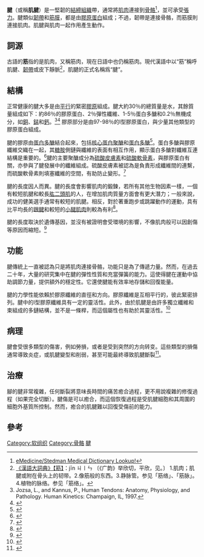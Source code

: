 {{Infobox anatomy
| Name        = 腱
| Latin       = tendo
| Image       = achilles-tendon.jpg
| Caption     = [[阿基里斯腱|阿基里斯腱]]
| Width       = 
| Image2      = Tendon_-_add_-_high_mag.jpg
| Caption2    = 腱的[[顯微照相|顯微照相]]；[[苏木精-伊红染色|苏木精-伊红染色]]
| Precursor   = 
| System      = 
| Artery      = 
| Vein        = 
| Nerve       = 
| Lymph       = 
<!--
| Dorlands    = eight/000106258
| DorlandsID  = Tendon
| Code        = {{TerminologiaHistologica|3|03|00.0.00020}} 
-->
}}
'''腱'''（或稱'''肌腱'''）是一堅韌的[[結締組織|結締組織]]帶，通常將[[肌肉|肌肉]]連接到[[骨骼|骨骼]]<ref>[http://www.emedicine.com/asp/dictigrafrfr2eonary.asp?keyword=tendon eMedicine/Stedman Medical Dictionary Lookup!<!-- Bot generated title -->]{{dead link|date=2018年4月 |bot=InternetArchiveBot |fix-attempted=yes }}</ref>，並可承受[[張力|張力]]。腱類似[[韌帶|韌帶]]和[[筋膜|筋膜]]，都是由[[膠原蛋白|膠原蛋白]]組成；不過，韌帶是連接骨骼，而筋膜則連接肌肉。肌腱與肌肉一起作用產生動作。

==詞源==
古語的'''筋'''指的是肌肉，又稱筋肉，現在日語中也仍稱筋肉。現代漢語中以“筋”稱呼肌腱、[[韌帶|韌帶]]或皮下靜脈<ref>[http://www.guoxuedashi.com/hydcd/357082z.html 《漢語大詞典》【筋】]：jīn ㄐ〡ㄣ 〔《广韵》举欣切，平欣，见。〕 1.肌肉；肌腱或附在骨头上的韧带。2.像筋般的东西。3.静脉管。参见「筋络」、「筋脉」。 4.植物的脉络。参见「筋络」。</ref>，肌腱的正式名稱爲“腱”。

==結構==
正常健康的腱大多是由[[平行|平行]]的緊密[[膠原|膠原]]組成。腱大約30％的總質量是水，其餘質量組成如下：約86％的膠原蛋白、2％彈性纖維、1-5％蛋白多醣和0.2％無機成分，如[[銅|銅]]、[[錳|錳]]和[[鈣|鈣]]。<ref name="Jozsa, L. 1997">Jozsa, L., and Kannus, P., Human Tendons: Anatomy, Physiology, and Pathology. Human Kinetics: Champaign, IL, 1997.</ref><ref>{{cite journal| author = Lin, T. W.; Cardenas, L.; Soslowsky, L. J.,| title = Biomechanics of tendon injury and repair. | url = https://archive.org/details/sim_journal-of-biomechanics_2004-06_37_6/page/865| journal = Journal of Biomechanics | year = 2004 | volume = 37 | issue = 6 | pages = 865–877 | pmid = 15111074 | doi = 10.1016/j.jbiomech.2003.11.005}}</ref> 膠原部分是由97-98％的I型膠原蛋白，與少量其他類型的膠原蛋白組成。

腱的膠原由[[蛋白多醣|蛋白多醣]]結合起來，包括[[核心蛋白聚醣|核心蛋白聚醣]]和[[蛋白多醣|蛋白多醣]]<ref>{{cite journal | author = Zhang, G. E., Y.; Chervoneva, I.; Robinson, P. S.; Beason, D. P.; Carine, E. T.; Soslowsky, L. J.; Iozzo, R. V.; Birk, D. E., | title = Decorin regulates assembly of collagen fibrils and acquisition of biomechanical properties during tendon development. | journal = Journal of Cellular Biochemistry | year=  2006 | volume = 98 | issue = 6 | pages = 1436–1449 | pmid = 16518859 | doi = 10.1002/jcb.20776}}</ref>。蛋白多醣與膠原纖維交織在一起，其[[糖胺|糖胺]]側鏈與纖維的表面有相互作用，顯示蛋白多醣對纖維互連結構是重要的。<ref>{{cite journal | author = Raspanti, M.; Congiu, T.; Guizzardi, S., | title = Structural Aspects of the Extracellular Matrix of the Tendon : An Atomic Force and Scanning Electron Microscopy Study. | journal = Archives of Histology and Cytology | year = 2002 | volume = 65 | issue = 1 | pages = 37–43 | pmid = 12002609 | doi = 10.1679/aohc.65.37}}</ref>腱的主要聚醣成分為[[硫酸皮膚素|硫酸皮膚素]]和[[硫酸軟骨素|硫酸軟骨素]]，與膠原蛋白有關，亦參與了腱發展中的纖維組成。硫酸皮膚素被認為是負責形成纖維間的連繫，而硫酸軟骨素則填塞纖維的空間，有助防止變形。<ref>{{cite journal | author = Scott, J. E. O., C. R.; Hughes, E. W., | title = Proteoglycan-collagen arrangements in developing rat tail tendon. An electron microscopical and biochemical investigation. | journal = Biochemical Journal | year = 1981 | volume = 195 | issue = 3 | pages = 573–581 | pmid = 6459082 | pmc = 1162928}}</ref>

腱的長度因人而異。腱的長度會影響肌肉的鍛鍊，若所有其他生物因素一樣，一個有較短肌腱和較長[[肱二頭肌|肱二頭肌]]的人，在增加肌肉質量方面會有更大潛力；一般來說，成功的健美選手通常有較短的肌腱。相反，對於著重跑步或跳躍動作的運動，具有比平均長的[[跟腱|跟腱]]和較短的[[小腿肌肉|小腿肌肉]]則較為有利<ref>{{cite web|title=Having a short Achilles tendon may be an athlete's Achilles heel|url=http://www.sportsinjurybulletin.com/archive/achilles-tendon.html|accessdate=2007-10-26|archive-url=https://web.archive.org/web/20071021223203/http://www.sportsinjurybulletin.com/archive/achilles-tendon.html|archive-date=2007-10-21|dead-url=yes}}</ref>。

腱的長度取決於遺傳基因，並沒有被證明會受環境的影響，不像肌肉般可以因創傷等原因而縮短。<ref>{{cite web|title= A Review on Postural Realignment and its Muscular and Neural Components|author= Michael Young|url= http://www.elitetrack.com/article_files/posture.pdf|accessdate= 2011-05-27|archive-date= 2019-04-06|archive-url= https://web.archive.org/web/20190406231332/http://www.elitetrack.com/article_files/posture.pdf|dead-url= no}}</ref>

==功能==
腱傳統上一直被認為只是將肌肉連接骨骼，功能只是為了傳遞力量。然而，在過去二十年，大量的研究集中在腱的彈性性質和充當彈簧的能力。這使得腱在運動中協助調節力量，提供額外的穩定性。它還使腱能有效率地存儲和回復能量。

腱的力學性能依賴於膠原纖維的直徑和方向。膠原纖維是互相平行的，彼此緊密排列。腱中的I型膠原纖維具有一定的靈活性。此外，由於肌腱是由許多獨立纖維和束組成的多鏈結構，並不是一條桿，而這個屬性也有助於其靈活性。<ref>{{cite journal | author = Ker, R. F., | title = The implications of the adaptable fatigue quality of tendons for their construction, repair and function. | journal = Comparative Biochemistry and Physiology - Part A: Molecular & Integrative Physiology | year = 2002 | volume = 133 | issue = 4 | pages = 987–1000 | pmid = 12485688 | doi = 10.1016/S1095-6433(02)00171-X}}</ref>

==病理==
腱會受很多類型的傷害，例如勞損，或者是受到突然的方向转变。這些類型的損傷通常導致炎症，或肌腱變型和削弱，甚至可能最終導致肌腱斷裂<ref name = "Sharma P. M">{{cite journal | author = Sharma, P. M., N., | title = Biology of tendon injury: healing, modeling and remodeling. | journal = Journal of Musculoskeletal and Neuronal Interactions | year = 2006 | volume = 6 | issue = 2 | pages = 181–190 | pmid = 16849830}}</ref>。

==治療==
腳的腱非常複雜，任何斷裂將意味長時間的痛苦癒合過程，更不用說複雜的修復過程（如果完全切斷）。腱傷是可以癒合，而這個恢復過程是受肌腱細胞和其周圍的細胞外基質所控制。然而，癒合的肌腱難以回復受傷前的能力。

==參考==
{{reflist|2}}

{{人體系統與器官|state=collapsed}}
{{肌肉系统}}

[[Category:软组织|Category:软组织]]
[[Category:骨骼|Category:骨骼]]
[[Category:腱|]]